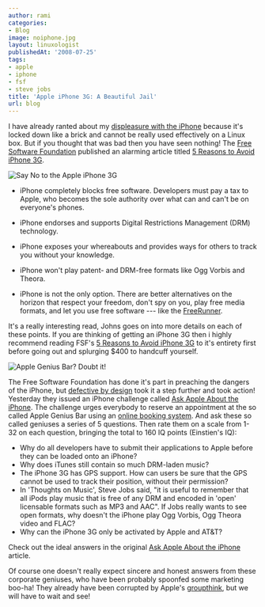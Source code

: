 ```yaml
---
author: rami
categories:
- Blog
image: noiphone.jpg
layout: linuxologist
publishedAt: '2008-07-25'
tags:
- apple
- iphone
- fsf
- steve jobs
title: 'Apple iPhone 3G: A Beautiful Jail'
url: blog
---
```


I have already ranted about my [displeasure with the iPhone](/2008/07/11/sourceforge-on-your-iphone) because it's locked down like a brick and cannot be really used effectively on a Linux box. But if you thought that was bad then you have seen nothing! The [Free Software Foundation](http://www.fsf.org) published an alarming article titled [5 Reasons to Avoid iPhone 3G](http://www.fsf.org/blogs/community/5-reasons-to-avoid-iphone-3g).

 ![Say No to the Apple iPhone 3G](/assets/images/content/blog/noiphone.jpg)
 
  * iPhone completely blocks free software. Developers must pay a tax to Apple, who becomes the sole authority over what can and can't be on everyone's phones.
  * iPhone endorses and supports Digital Restrictions Management (DRM) technology.
  * iPhone exposes your whereabouts and provides ways for others to track you without your knowledge.
  * iPhone won't play patent- and DRM-free formats like Ogg Vorbis and Theora.

  * iPhone is not the only option. There are better alternatives on the horizon that respect your freedom, don't spy on you, play free media formats, and let you use free software --- like the [FreeRunner](http://www.openmoko.com/).

It's a really interesting read, Johns goes on into more details on each of these points. If you are thinking of getting an iPhone 3G then i highly recommend reading FSF's [5 Reasons to Avoid iPhone 3G](http://www.fsf.org/blogs/community/5-reasons-to-avoid-iphone-3g) to it's entirety first before going out and splurging $400 to handcuff yourself.

![Apple Genius Bar? Doubt it!](/assets/images/content/blog/apple_towson_genius_bar.jpg)

The Free Software Foundation has done it's part in preaching the dangers of the iPhone, but [defective by design](http://www.defectivebydesign.org/) took it a step further and took action! Yesterday they issued an iPhone challenge called [Ask Apple About the iPhone](http://www.defectivebydesign.org/apple-challenge). The challenge urges everybody to reserve an appointment at the so called Apple Genius Bar using an [online booking system](http://www.apple.com/retail/geniusbar/). And ask these so called geniuses a series of 5 questions. Then rate them on a scale from 1-32 on each question, bringing the total to 160 IQ points (Einstien's IQ):

* Why do all developers have to submit their applications to Apple before they can be loaded onto an iPhone?
* Why does iTunes still contain so much DRM-laden music?
* The iPhone 3G has GPS support. How can users be sure that the GPS cannot be used to track their position, without their permission?
* In 'Thoughts on Music', Steve Jobs said, "it is useful to remember that all iPods play music that is free of any DRM and encoded in 'open' licensable formats such as MP3 and AAC". If Jobs really wants to see open formats, why doesn't the iPhone play Ogg Vorbis, Ogg Theora video and FLAC?
* Why can the iPhone 3G only be activated by Apple and AT&T?

Check out the ideal answers in the original [Ask Apple About the iPhone](http://www.defectivebydesign.org/apple-challenge) article.

Of course one doesn't really expect sincere and honest answers from these corporate geniuses, who have been probably spoonfed some marketing boo-ha! They already have been corrupted by Apple's [groupthink](http://en.wikipedia.org/wiki/Groupthink), but we will have to wait and see!